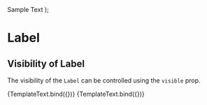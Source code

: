 
<Meta title="Components/Label/Visibility" component={Label} />

  <Text>
    Sample Text <Label {...args} />
  </Text>
);

# Label

## Visibility of Label

The visibility of the `Label` can be controlled using the `visible` prop.

<Canvas>
  <Story name="Visible" args={{ children: 'visible label', visible: true }}>
    {TemplateText.bind({})}
  </Story>
  <Story name="Hidden" args={{ children: 'hidden label', visible: false }}>
    {TemplateText.bind({})}
  </Story>
</Canvas>

